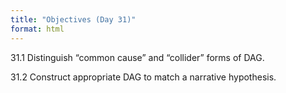 ```yaml
---
title: "Objectives (Day 31)"
format: html
---
```


31.1 Distinguish "common cause" and "collider" forms of DAG.

31.2 Construct appropriate DAG to match a narrative hypothesis.

